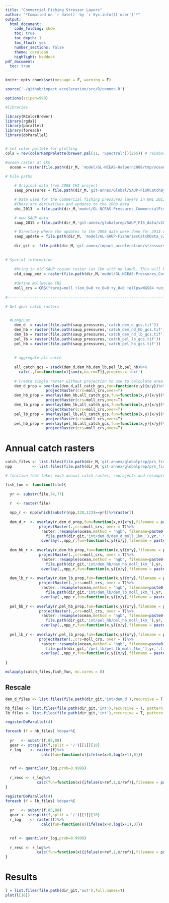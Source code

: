 ```yaml
---
title: "Commercial Fishing Stressor Layers"
author: "*Compiled on `r date()` by `r Sys.info()['user']`*"
output: 
  html_document:
    code_folding: show
    toc: true
    toc_depth: 1
    toc_float: yes
    number_sections: false
    theme: cerulean
    highlight: haddock
pdf_document:
  toc: true
---
```


```r
knitr::opts_chunk$set(message = F, warning = F)

source('~/github/impact_acceleration/src/R/common.R')

options(scipen=999)

#libraries

library(RColorBrewer)
library(rgdal)
library(parallel)
library(foreach)
library(doParallel)


# set color pallete for plotting
cols = rev(colorRampPalette(brewer.pal(11, 'Spectral'))(255)) # rainbow color scheme

#ocean raster at 1km
  ocean = raster(file.path(dir_M, 'model/GL-NCEAS-Halpern2008/tmp/ocean.tif'))
  
# File paths

    # Original data from 2008 CHI project
    saup_pressures = file.path(dir_M,'git-annex/Global/SAUP-FishCatchByGearType_Halpern2008/data')

    # Data used for the commercial fishing pressures layers in OHI 2013. 
    #These are derivatives and updates to the 2008 data 
    ohi_2013  = file.path(dir_M,'model/GL-NCEAS-Pressures_CommercialFisheries_v2013a')

    # new SAUP data
    saup_2015 = file.path(dir_M,'git-annex/globalprep/SAUP_FIS_data/v2015')

    # Directory where the updates to the 2008 data were done for 2013 ohi
    saup_update = file.path(dir_M, 'model/GL-SAUP-FisheriesCatchData_v2013')
    
    dir_git <- file.path(dir_M,'git-annex/impact_acceleration/stressors/comm_fish')
    
    
# Spatial information    
    
    #bring in old SAUP region raster (at 1km with no land). This will be used to resample and reproject only
    old_saup_eez = raster(file.path(dir_M,'model/GL-NCEAS-Pressures_CommercialFisheries_v2013a/tmp/saup_fao_mol.tif'))
    
    #define mollweide CRS    
    moll_crs = CRS("+proj=moll +lon_0=0 +x_0=0 +y_0=0 +ellps=WGS84 +units=m +no_defs")
    
#---------------------------------------------------------------------------------

# Get gear catch rasters

    
  #Long/Lat  
    dem_d  = raster(file.path(saup_pressures,'catch_dem_d_gcs.tif'))
    dem_hb = raster(file.path(saup_pressures,'catch_dem_nd_hb_gcs.tif'))
    dem_lb = raster(file.path(saup_pressures,'catch_dem_nd_lb_gcs.tif'))
    pel_lb = raster(file.path(saup_pressures,'catch_pel_lb_gcs.tif'))
    pel_hb = raster(file.path(saup_pressures,'catch_pel_hb_gcs.tif'))
    
    
    # aggregate all catch
    
    all_catch_gcs = stack(dem_d,dem_hb,dem_lb,pel_lb,pel_hb)%>%
      calc(.,fun=function(x){sum(x,na.rm=T)},progress='text')
    
    # Create single raster without projection to use to calculate area of fished cells below
    dem_d_prop = overlay(dem_d,all_catch_gcs,fun=function(x,y){x/y})%>%
                  projectRaster(crs=moll_crs,over=T)
    dem_hb_prop = overlay(dem_hb,all_catch_gcs,fun=function(x,y){x/y})%>%
                  projectRaster(crs=moll_crs,over=T)
    dem_lb_prop = overlay(dem_lb,all_catch_gcs,fun=function(x,y){x/y})%>%
                  projectRaster(crs=moll_crs,over=T)
    pel_lb_prop = overlay(pel_lb,all_catch_gcs,fun=function(x,y){x/y})%>%
                  projectRaster(crs=moll_crs,over=T)
    pel_hb_prop = overlay(pel_hb,all_catch_gcs,fun=function(x,y){x/y})%>%
                  projectRaster(crs=moll_crs,over=T)


```


# Annual catch rasters


```r

catch_files <- list.files(file.path(dir_M,'git-annex/globalprep/prs_fish/v2016/yearly_saup_rasters'),full.names = T)[54:61]
npp         <- list.files(file.path(dir_M,'git-annex/globalprep/prs_fish/v2016/VGPM_primary_productivity/int/annual_npp'),pattern = 'moll_1km_',full.names=T)

# function that takes each annual catch raster, reprojects and resamples, splits it according to high and low bycatch and then standardizes by npp for that year.

fish_fun <- function(file){
  
  yr <- substr(file,74,77)
  
  r  <- raster(file)

  npp_r <- npp[which(substr(npp,120,123)==yr)]%>%raster()
  
  dem_d_r  <- overlay(r,dem_d_prop,fun=function(x,y){x*y},filename = paste0('int/annual_dem_d_catch_gcs_',yr,'.tif',sep=''),overwrite=T)%>%
               projectRaster(.,crs=moll_crs, over = T)%>%
                raster::resample(ocean,method = 'ngb', filename=paste0(
                  file.path(dir_git,'int/dem_d/dem_d_moll_1km_'),yr,'.tif',sep=''),overwrite=T)%>%
                overlay(.,npp_r,fun=function(x,y){x/y},filename = paste0(file.path(dir_git,'int/dem_d/dem_d_moll_1km_npp'),yr,'.tif',sep=''),overwrite=T)
  
  dem_hb_r <- overlay(r,dem_hb_prop,fun=function(x,y){x*y},filename = paste0('int/annual_dem_hb_catch_gcs_',yr,'.tif',sep=''),overwrite=T)%>%
               projectRaster(.,crs=moll_crs, over = T)%>%
                raster::resample(ocean,method = 'ngb', filename=paste0(
                  file.path(dir_git,'int/dem_hb/dem_hb_moll_1km_'),yr,'.tif',sep=''),overwrite=T)%>%
                overlay(.,npp_r,fun=function(x,y){x/y},filename = paste0(file.path(dir_git,'int/dem_hb/dem_hb_moll_1km_npp'),yr,'.tif',sep=''),overwrite=T)
  
  dem_lb_r <- overlay(r,dem_lb_prop,fun=function(x,y){x*y},filename = paste0('int/annual_dem_lb_catch_gcs_',yr,'.tif',sep=''),overwrite=T)%>%
               projectRaster(.,crs=moll_crs, over = T)%>%
                raster::resample(ocean,method = 'ngb', filename=paste0(
                  file.path(dir_git,'int/dem_lb/dem_lb_moll_1km_'),yr,'.tif',sep=''),overwrite=T)%>%
                overlay(.,npp_r,fun=function(x,y){x/y},filename = paste0(file.path(dir_git,'int/dem_lb/dem_lb_moll_1km_npp'),yr,'.tif',sep=''),overwrite=T)
  
  pel_hb_r <- overlay(r,pel_hb_prop,fun=function(x,y){x*y},filename = paste0('int/annual_pel_hb_catch_gcs_',yr,'.tif',sep=''),overwrite=T)%>%
               projectRaster(.,crs=moll_crs, over = T)%>%
                raster::resample(ocean,method = 'ngb', filename=paste0(
                  file.path(dir_git,'int/pel_hb/pel_hb_moll_1km_'),yr,'.tif',sep=''),overwrite=T)%>%
                overlay(.,npp_r,fun=function(x,y){x/y},filename = paste0(file.path(dir_git,'int/pel_hb/pel_hb_moll_1km_npp'),yr,'.tif',sep=''),overwrite=T)
  
  pel_lb_r <- overlay(r,pel_lb_prop,fun=function(x,y){x*y},filename = paste0('int/annual_pel_lb_catch_gcs_',yr,'.tif',sep=''),overwrite=T)%>%
               projectRaster(.,crs=moll_crs, over = T)%>%
                raster::resample(ocean,method = 'ngb', filename=paste0(
                  file.path(dir_git,'/pel_lb/pel_lb_moll_1km_'),yr,'.tif',sep=''),overwrite=T)%>%
                overlay(.,npp_r,fun=function(x,y){x/y},filename = paste0(file.path(dir_git,'int/pel_lb/pel_lb_moll_1km_npp'),yr,'.tif',sep=''),overwrite=T)
  
}

mclapply(catch_files,fish_fun, mc.cores = 8)

```


## Rescale

```r

dem_d_files <- list.files(file.path(dir_git,'int/dem_d'),recursive = T, pattern = 'moll_1km_npp',full.names=T)

hb_files <- list.files(file.path(dir_git,'int'),recursive = T, pattern = "hb_moll_1km_npp",full.names=T)
lb_files <- list.files(file.path(dir_git,'int'),recursive = T, pattern = "lb_moll_1km_npp",full.names=T)

registerDoParallel(4)

foreach (f = hb_files) %dopar%{
  
  yr   <- substr(f,85,88)
  gear <- strsplit(f,split = '/')[[1]][10]
  r_log    <- raster(f)%>%
                calc(fun=function(x){ifelse(x>0,log(x+1),0)})

  
  ref <- quantile(r_log,prob=0.9999)
  
  r_resc <- r_log%>%
              calc(fun=function(x){ifelse(x>ref,1,x/ref)},filename = paste0(file.path(dir_git),'/out/',gear,'_',yr,'.tif'))
}

registerDoParallel(4)
foreach (f = lb_files) %dopar%{
  
  yr   <- substr(f,85,88)
  gear <- strsplit(f,split = '/')[[1]][10]
  r_log    <- raster(f)%>%
                calc(fun=function(x){ifelse(x>0,log(x+1),0)})

  
  ref <- quantile(r_log,prob=0.9999)
  
  r_resc <- r_log%>%
              calc(fun=function(x){ifelse(x>ref,1,x/ref)},filename = paste0(file.path(dir_git),'/out/',gear,'_',yr,'.tif'))
}


```

# Results

```r

l = list.files(file.path(dir_git,'out'),full.names=T)
plot(l[16])
```





